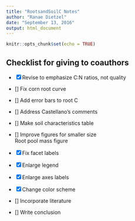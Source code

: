 ```yaml
---
title: "RootsandSoilC Notes"
author: "Ranae Dietzel"
date: "September 13, 2016"
output: html_document
---
```


```r
knitr::opts_chunk$set(echo = TRUE)
```

## Checklist for giving to coauthors  
- [x] Revise to emphasize C:N ratios, not quality  
- [] Fix corn root curve  
- []   Add error bars to root C  
- [] Address Castellano's comments  
- [] Make soil characteristics table  
- [] Improve figures for smaller size  
 Root pool mass figure  
- [x]   Fix facet labels  
- [x]   Enlarge legend  
- [x]   Enlarge axes labels  
- [x]   Change color scheme  
- [] Incorporate literature  

- [] Write conclusion
 
 
 
 
